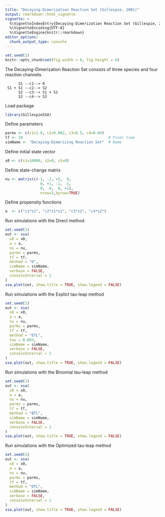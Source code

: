 ```yaml
---
title: "Decaying-Dimerization Reaction Set (Gillespie, 2001)"
output: rmarkdown::html_vignette
vignette: >
  %\VignetteIndexEntry{Decaying-Dimerization Reaction Set (Gillespie, 2001)}
  %\VignetteEncoding{UTF-8}
  %\VignetteEngine{knitr::rmarkdown}
editor_options: 
  chunk_output_type: console
---
```


<!-- github markdown built using 
rmarkdown::render("vignettes/decaying_dimer.Rmd", output_format = "github_document")
-->

```r
set.seed(1)
knitr::opts_chunk$set(fig.width = 8, fig.height = 6)
```

The Decaying-Dimerization Reaction Set consists of three species and four reaction channels.

```
      S1 --c1--> 0
 S1 + S1 --c2--> S2
      S2 --c3--> S1 + S1
      S2 --c4--> S3
```

Load package
```r
library(GillespieSSA)
```

Define parameters
```r
parms <- c(c1=1.0, c2=0.002, c3=0.5, c4=0.04)
tf <- 10                                       # Final time
simName <- "Decaying-Dimerizing Reaction Set"  # Name
```

Define initial state vector
```r
x0 <- c(s1=10000, s2=0, s3=0)
```

Define state-change matrix
```r
nu <- matrix(c(-1, -2, +2,  0,
                0, +1, -1, -1,
                0,  0,  0, +1),
                nrow=3,byrow=TRUE)
```

Define propensity functions
```r
a  <- c("c1*s1", "c2*s1*s1", "c3*s2", "c4*s2")
```

Run simulations with the Direct method
```r
set.seed(1)
out <- ssa(
  x0 = x0,
  a = a,
  nu = nu,
  parms = parms,
  tf = tf,
  method = "D",
  simName = simName,
  verbose = FALSE,
  consoleInterval = 1
) 
ssa.plot(out, show.title = TRUE, show.legend = FALSE)
```

Run simulations with the Explict tau-leap method
```r
set.seed(1)
out <- ssa(
  x0 = x0,
  a = a,
  nu = nu,
  parms = parms,
  tf = tf,
  method = "ETL",
  tau = 0.003,
  simName = simName,
  verbose = FALSE,
  consoleInterval = 1
) 
ssa.plot(out, show.title = TRUE, show.legend = FALSE)
```

Run simulations with the Binomial tau-leap method
```r
set.seed(1)
out <- ssa(
  x0 = x0,
  a = a,
  nu = nu,
  parms = parms,
  tf = tf,
  method = "BTL",
  simName = simName,
  verbose = FALSE,
  consoleInterval = 1
) 
ssa.plot(out, show.title = TRUE, show.legend = FALSE)
```

Run simulations with the Optimized tau-leap method
```r
set.seed(1)
out <- ssa(
  x0 = x0,
  a = a,
  nu = nu,
  parms = parms,
  tf = tf,
  method = "OTL",
  simName = simName,
  verbose = FALSE,
  consoleInterval = 1
) 
ssa.plot(out, show.title = TRUE, show.legend = FALSE)
```
